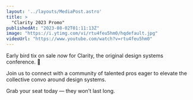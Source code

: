 ```yaml
---
layout: '../layouts/MediaPost.astro'
title: >
  "Clarity 2023 Promo"
publishedAt: "2023-08-02T01:11:13Z"
image: "https://i.ytimg.com/vi/rtu4feu5hm0/hqdefault.jpg"
videoUrl: "https://www.youtube.com/watch?v=rtu4feu5hm0"
---
```

Early bird tix on sale *now* for Clarity, the original design systems conference. 🎉

Join us to connect with a community of talented pros eager to elevate the collective convo around design systems.

Grab your seat today — they won’t last long.
